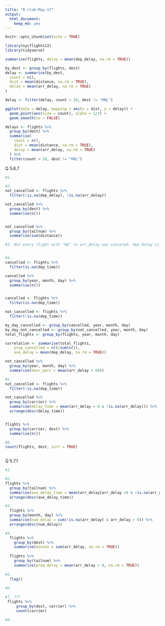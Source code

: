 ```yaml
---
title: "R-club-May-17"
output: 
  html_document: 
    keep_md: yes
---
```


```r
knitr::opts_chunk$set(echo = TRUE)
```

```r
library(nycflights13)
library(tidyverse)
```

```r
summarise(flights, delay = mean(dep_delay, na.rm = TRUE))

by_dest <- group_by(flights, dest)
delay <- summarise(by_dest,
  count = n(),
  dist = mean(distance, na.rm = TRUE),
  delay = mean(arr_delay, na.rm = TRUE)
)

delay <- filter(delay, count > 20, dest != "HNL")

ggplot(data = delay, mapping = aes(x = dist, y = delay)) +
  geom_point(aes(size = count), alpha = 1/3) +
  geom_smooth(se = FALSE)

delays <- flights %>% 
  group_by(dest) %>% 
  summarise(
    count = n(),
    dist = mean(distance, na.rm = TRUE),
    delay = mean(arr_delay, na.rm = TRUE)
  ) %>% 
  filter(count > 20, dest != "HNL")
```

Q 5.6.7
```r
#1. 

#2. 
not_cancelled <- flights %>% 
  filter(!is.na(dep_delay), !is.na(arr_delay))

not_cancelled %>%
  group_by(dest) %>%
  summarise(n())


not_cancelled %>%
  group_by(tailnum) %>%
  summarise(sum(distance))

#3. Not every flight with "NA" in arr_delay was canceled. dep_delay is more important. 


#4. 
cancelled <- flights %>% 
  filter(is.na(dep_time))

cancelled %>%
  group_by(year, month, day) %>%
  summarise(n()) 


cancelled <- flights %>% 
  filter(is.na(dep_time))

not_cancelled <- flights %>%
  filter(!is.na(dep_time))

by_day_cancelled <- group_by(cancelled, year, month, day)
by_day_not_cancelled <- group_by(not_cancelled, year, month, day)
total_flights <- group_by(flights, year, month, day)

correlation <- summarise(total_flights, 
    prop_cancelled = n()/sum(n()),
    ave_delay = mean(dep_delay, na.rm = TRUE))

not_cancelled %>% 
  group_by(year, month, day) %>% 
  summarise(hour_perc = mean(arr_delay > 60))

#5. 
not_cancelled <- flights %>%
  filter(!is.na(dep_time))

not_cancelled %>%
  group_by(carrier) %>%
  summarise(delay_time = mean(arr_delay > 0 & !is.na(arr_delay))) %>%
  arrange(desc(delay_time))


flights %>% 
  group_by(carrier, dest) %>% 
  summarise(n())

#6. 
count(flights, dest, sort = TRUE)
  
```

Q 5.7.1
```r
#1. 

#2. 
flights %>%
  group_by(tailnum) %>%
  summarise(ave_delay_time = mean(arr_delay[arr_delay >0 & !is.na(arr_delay)])) %>%
  arrange(desc(ave_delay_time)) 

#3. 
  flights %>%
  group_by(month, day) %>% 
  summarise(num_delay = sum(!is.na(arr_delay) & arr_delay > 0)) %>%
  arrange(desc(num_delay))

#4. 
  flights %>%
    group_by(dest) %>%
    summarise(minute = sum(arr_delay, na.rm = TRUE))
  
  flights %>%
    group_by(tailnum) %>%
    summarise(prop_delay = mean(arr_delay > 0, na.rm = TRUE))
  
#5. 
  ?lag()
  
#6. 

#7. ???
 flights %>%
     group_by(dest, carrier) %>%
     count(carrier)

#8. 
```


